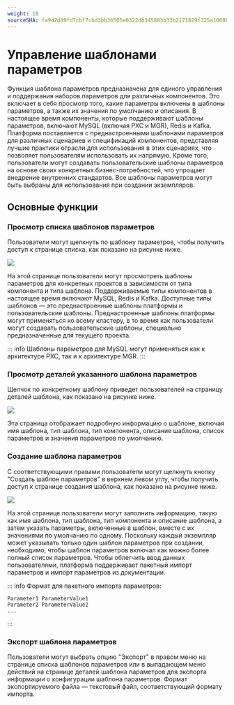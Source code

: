 ```yaml
---
weight: 10
sourceSHA: fa9d2d89fd7cbf7cbd3bb36505e0322db345883b33b2171829f325a1068bc7ed
---
```


# Управление шаблонами параметров

Функция шаблона параметров предназначена для единого управления и поддержания наборов параметров для различных компонентов. Это включает в себя просмотр того, какие параметры включены в шаблоны параметров, а также их значения по умолчанию и описания. В настоящее время компоненты, которые поддерживают шаблоны параметров, включают MySQL (включая PXC и MGR), Redis и Kafka. Платформа поставляется с преднастроенными шаблонами параметров для различных сценариев и спецификаций компонентов, представляя лучшие практики отрасли для использования в этих сценариях, что позволяет пользователям использовать их напрямую. Кроме того, пользователи могут создавать пользовательские шаблоны параметров на основе своих конкретных бизнес-потребностей, что упрощает внедрение внутренних стандартов. Все шаблоны параметров могут быть выбраны для использования при создании экземпляров.

## Основные функции

### Просмотр списка шаблонов параметров

Пользователи могут щелкнуть по шаблону параметров, чтобы получить доступ к странице списка, как показано на рисунке ниже.

![](../../../../../en/appservice/unified-om/para-template-mgt/functions/assets/param-template-list.png)

На этой странице пользователи могут просмотреть шаблоны параметров для конкретных проектов в зависимости от типа компонента и типа шаблона. Поддерживаемые типы компонентов в настоящее время включают MySQL, Redis и Kafka. Доступные типы шаблонов — это преднастроенные шаблоны платформы и пользовательские шаблоны. Преднастроенные шаблоны платформы могут применяться ко всему кластеру, в то время как пользователи могут создавать пользовательские шаблоны, специально предназначенные для текущего проекта.

::: info
Шаблоны параметров для MySQL могут применяться как к архитектуре PXC, так и к архитектуре MGR.
:::

### Просмотр деталей указанного шаблона параметров

Щелчок по конкретному шаблону приведет пользователей на страницу деталей шаблона, как показано на рисунке ниже.

![](../../../../../en/appservice/unified-om/para-template-mgt/functions/assets/param-template-detail.png)

Эта страница отображает подробную информацию о шаблоне, включая имя шаблона, тип шаблона, тип компонента, описание шаблона, список параметров и значения параметров по умолчанию.

### Создание шаблона параметров

С соответствующими правами пользователи могут щелкнуть кнопку "Создать шаблон параметров" в верхнем левом углу, чтобы получить доступ к странице создания шаблона, как показано на рисунке ниже.

![](../../../../../en/appservice/unified-om/para-template-mgt/functions/assets/create-param-template.png)

На этой странице пользователи могут заполнить информацию, такую как имя шаблона, тип шаблона, тип компонента и описание шаблона, а затем указать параметры, включенные в шаблон, вместе с их значениями по умолчанию по одному. Поскольку каждый экземпляр может указывать только один шаблон параметров при создании, необходимо, чтобы шаблон параметров включал как можно более полный список параметров. Чтобы облегчить ввод данных пользователями, платформа поддерживает пакетный импорт параметров и импорт параметров из документации.

::: info
Формат для пакетного импорта параметров:

```
Parameter1 ParameterValue1
Parameter2 ParameterValue2
...
```

:::

### Экспорт шаблона параметров

Пользователи могут выбрать опцию "Экспорт" в правом меню на странице списка шаблонов параметров или в выпадающем меню действий на странице деталей шаблона параметров для экспорта информации о конфигурации шаблона параметров. Формат экспортируемого файла — текстовый файл, соответствующий формату импорта.
